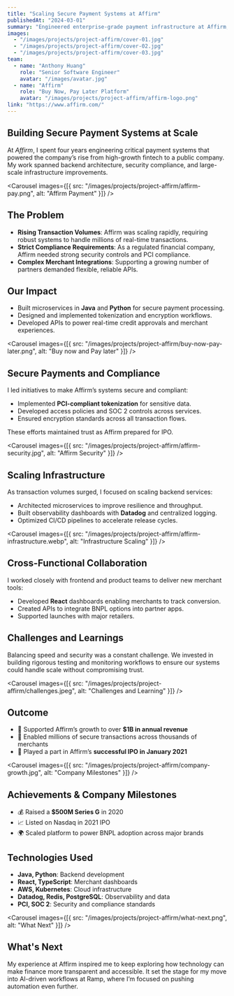 ```yaml
---
title: "Scaling Secure Payment Systems at Affirm"
publishedAt: "2024-03-01"
summary: "Engineered enterprise-grade payment infrastructure at Affirm, leading backend development, driving security initiatives, and supporting the company's IPO and growth to over $1B in annual revenue."
images:
  - "/images/projects/project-affirm/cover-01.jpg"
  - "/images/projects/project-affirm/cover-02.jpg"
  - "/images/projects/project-affirm/cover-03.jpg"
team:
  - name: "Anthony Huang"
    role: "Senior Software Engineer"
    avatar: "/images/avatar.jpg"
  - name: "Affirm"
    role: "Buy Now, Pay Later Platform"
    avatar: "/images/projects/project-affirm/affirm-logo.png"
link: "https://www.affirm.com/"
---
```


## Building Secure Payment Systems at Scale

At *Affirm*, I spent four years engineering critical payment systems that powered the company’s rise from high-growth fintech to a public company. My work spanned backend architecture, security compliance, and large-scale infrastructure improvements.

<Carousel
  images={[{ src: "/images/projects/project-affirm/affirm-pay.png", alt: "Affirm Payment" }]}
/>

## The Problem

- **Rising Transaction Volumes**: Affirm was scaling rapidly, requiring robust systems to handle millions of real-time transactions.
- **Strict Compliance Requirements**: As a regulated financial company, Affirm needed strong security controls and PCI compliance.
- **Complex Merchant Integrations**: Supporting a growing number of partners demanded flexible, reliable APIs.

## Our Impact

- Built microservices in **Java** and **Python** for secure payment processing.
- Designed and implemented tokenization and encryption workflows.
- Developed APIs to power real-time credit approvals and merchant experiences.

<Carousel
  images={[{ src: "/images/projects/project-affirm/buy-now-pay-later.png", alt: "Buy now and Pay later" }]}
/>

## Secure Payments and Compliance

I led initiatives to make Affirm’s systems secure and compliant:

- Implemented **PCI-compliant tokenization** for sensitive data.
- Developed access policies and SOC 2 controls across services.
- Ensured encryption standards across all transaction flows.

These efforts maintained trust as Affirm prepared for IPO.

<Carousel
  images={[{ src: "/images/projects/project-affirm/affirm-security.jpg", alt: "Affirm Security" }]}
/>

## Scaling Infrastructure

As transaction volumes surged, I focused on scaling backend services:

- Architected microservices to improve resilience and throughput.
- Built observability dashboards with **Datadog** and centralized logging.
- Optimized CI/CD pipelines to accelerate release cycles.

<Carousel
  images={[{ src: "/images/projects/project-affirm/affirm-infrastructure.webp", alt: "Infrastructure Scaling" }]}
/>

## Cross-Functional Collaboration

I worked closely with frontend and product teams to deliver new merchant tools:

- Developed **React** dashboards enabling merchants to track conversion.
- Created APIs to integrate BNPL options into partner apps.
- Supported launches with major retailers.

## Challenges and Learnings

Balancing speed and security was a constant challenge. We invested in building rigorous testing and monitoring workflows to ensure our systems could handle scale without compromising trust.

<Carousel
  images={[{ src: "/images/projects/project-affirm/challenges.jpeg", alt: "Challenges and Learning" }]}
/>

## Outcome

- 🏦 Supported Affirm’s growth to over **$1B in annual revenue**
- 🚀 Enabled millions of secure transactions across thousands of merchants
- 💼 Played a part in Affirm’s **successful IPO in January 2021**

<Carousel
  images={[{ src: "/images/projects/project-affirm/company-growth.jpg", alt: "Company Milestones" }]}
/>

## Achievements & Company Milestones

- 💰 Raised a **$500M Series G** in 2020
- 📈 Listed on Nasdaq in 2021 IPO
- 🌍 Scaled platform to power BNPL adoption across major brands

## Technologies Used

- **Java, Python**: Backend development
- **React, TypeScript**: Merchant dashboards
- **AWS, Kubernetes**: Cloud infrastructure
- **Datadog, Redis, PostgreSQL**: Observability and data
- **PCI, SOC 2**: Security and compliance standards

<Carousel
  images={[{ src: "/images/projects/project-affirm/what-next.png", alt: "What Next" }]}
/>

## What's Next

My experience at Affirm inspired me to keep exploring how technology can make finance more transparent and accessible. 
It set the stage for my move into AI-driven workflows at Ramp, where I’m focused on pushing automation even further.